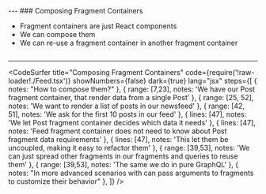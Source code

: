 


<Head>
  <title>Relay Modern Deep Dive Course</title>
</Head>

<Cover />
---
### Composing Fragment Containers
<ul>
  <Appear>
    <li>Fragment containers are just React components</li>
    <li>We can compose them</li>
    <li>We can re-use a fragment container in another fragment container</li>
  </Appear>
</ul>

```notes
```
---
<CodeSurfer
  title="Composing Fragment Containers"
  code={require('!raw-loader!./Feed.tsx')}
  showNumbers={false}
  dark={true}
  lang="jsx"
  steps={[
    { notes: "How to compose them?" },
    { range: [7,23], notes: 'We have our Post fragment container, that render data from a single Post' },
    { range: [25, 52], notes: 'We want to render a list of posts in our newsfeed' },
    { range: [42, 51], notes: 'We ask for the first 10 posts in our feed' },
    { lines: [47], notes: 'We let Post fragment container decides which data it needs' },
    { lines: [47], notes: 'Feed fragment container does not need to know about Post fragment data requirements' },
    { lines: [47], notes: 'This let them be uncoupled, making it easy to refactor them' },
    { range: [39,53], notes: 'We can just spread other fragments in our fragments and queries to reuse them' },
    { range: [39,53], notes: 'The same we do in pure GraphQL' },
    { notes: "In more advanced scenarios with can pass arguments to fragments to customize their behavior" },
  ]}
/>
